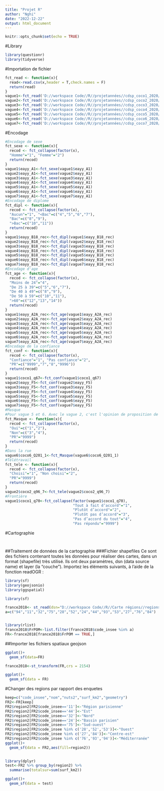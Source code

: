 ```yaml
---
title: "Projet R"
author: "Nghi"
date: "2022-12-22"
output: html_document
---
```


```r
knitr::opts_chunk$set(echo = TRUE)
```

#Library
```r
library(questionr)
library(tidyverse)
```
#Importation de fichier
```r
fct_read <- function(x){
  read<-read.csv(x,header = T,check.names = F)
  return(read)
}
vague1<-fct_read('D://workspace Code//R//projetannées//cdsp_coco1_2020//cdsp_coco1_2020//donnees_coco1//csv_coco1//fr.cdsp.ddi.elipss.202004coco1.csv')
vague2<-fct_read('D://workspace Code//R//projetannées//cdsp_coco2_2020//cdsp_coco2_2020//donnees_coco2//csv_coco2//fr.cdsp.ddi.elipss.202004.csv')
vague3<-fct_read('D://workspace Code//R//projetannées//cdsp_coco3_2020//cdsp_coco3_2020//donnees_coco3//csv_coco3//fr.cdsp.ddi.elipss.202005.csv')
vague4<-fct_read('D://workspace Code//R//projetannées//cdsp_coco4_2020//cdsp_coco4_2020//donnees_coco4//csv_coco4//fr.cdsp.ddi.elipss.202005.csv')
vague5<-fct_read('D://workspace Code//R//projetannées//cdsp_coco5_2020//cdsp_coco5_2020//donnees_coco5//csv_coco5//fr.cdsp.ddi.elipss.202005.csv')
vague6<-fct_read('D://workspace Code//R//projetannées//cdsp_coco6_2020//cdsp_coco6_2020//donnees_coco6//csv_coco6//fr.cdsp.ddi.elipss.202010.csv')
vague7<-fct_read('D://workspace Code//R//projetannées//cdsp_coco7_2020//cdsp_coco7_2020//donnees_coco7//csv_coco7//fr.cdsp.ddi.elipss.202011.csv')
```

#Encodage
```r
#Encodage de sexe
fct_sexe <- function(x){
  recod <- fct_collapse(factor(x),
  "Homme"="1", "Femme"="2")
  return(recod)
}
vague1$eayy_A1<-fct_sexe(vague1$eayy_A1)
vague2$eayy_A1<-fct_sexe(vague2$eayy_A1)
vague3$eayy_A1<-fct_sexe(vague3$eayy_A1)
vague4$eayy_A1<-fct_sexe(vague4$eayy_A1)
vague5$eayy_A1<-fct_sexe(vague5$eayy_A1)
vague6$eayy_A1<-fct_sexe(vague6$eayy_A1)
vague7$eayy_A1<-fct_sexe(vague7$eayy_A1)
#Encodage de diplome
fct_dipl <- function(x){
  recod <- fct_collapse(factor(x),
  "Aucun"="1", "<Bac"=c("4","5","6","7"),
  "Bac"=c("8","9"),
  ">Bac"=c("10","11"))
  return(recod)
}
vague1$eayy_B18_rec<-fct_dipl(vague1$eayy_B18_rec)
vague2$eayy_B18_rec<-fct_dipl(vague2$eayy_B18_rec)
vague3$eayy_B18_rec<-fct_dipl(vague3$eayy_B18_rec)
vague4$eayy_B18_rec<-fct_dipl(vague4$eayy_B18_rec)
vague5$eayy_B18_rec<-fct_dipl(vague5$eayy_B18_rec)
vague6$eayy_B18_rec<-fct_dipl(vague6$eayy_B18_rec)
vague7$eayy_B18_rec<-fct_dipl(vague7$eayy_B18_rec)
#Encodage d'age
fct_age <- function(x){
  recod <- fct_collapse(factor(x),
  "Moins de 24"="4",
  "De 25 à 39"=c("5","6","7"),
  "De 40 à 49"=c("8","9"),
  "De 50 à 59"=c("10","11"),
  ">60"=c("12","13","14"))
  return(recod)
}
vague1$eayy_A2A_rec<-fct_age(vague1$eayy_A2A_rec)
vague2$eayy_A2A_rec<-fct_age(vague2$eayy_A2A_rec)
vague3$eayy_A2A_rec<-fct_age(vague3$eayy_A2A_rec)
vague4$eayy_A2A_rec<-fct_age(vague4$eayy_A2A_rec)
vague5$eayy_A2A_rec<-fct_age(vague5$eayy_A2A_rec)
vague6$eayy_A2A_rec<-fct_age(vague6$eayy_A2A_rec)
vague7$eayy_A2A_rec<-fct_age(vague7$eayy_A2A_rec)
#Encodage de la confiance
fct_conf <- function(x){
  recod <- fct_collapse(factor(x),
  "Confiance"="1", "Pas confiance"="2",
  "PR"=c("9999","7","8","9996"))
  return(recod)
}
vague1$coco1_q67<-fct_conf(vague1$coco1_q67)
vague2$eayy_F5<-fct_conf(vague2$eayy_F5)
vague3$eayy_F5<-fct_conf(vague3$eayy_F5)
vague4$eayy_F5<-fct_conf(vague4$eayy_F5)
vague5$eayy_F5<-fct_conf(vague5$eayy_F5)
vague6$eayy_F5<-fct_conf(vague6$eayy_F5)
vague7$eayy_F5<-fct_conf(vague7$eayy_F5)
#Masque
#Pour vague 5 et 6. Avec le vague 2, c'est l'opinion de proposition de port du masque.
fct_Masque <- function(x){
  recod <- fct_collapse(factor(x),
  "Oui"=c("1","2"),
  "Non"=c("3","4"),
  "PR"="9999")
  return(recod)
}
#Dans la rue
vague6$coco6_Q201_1<-fct_Masque(vague6$coco6_Q201_1)
#Télétravail
fct_tele <- function(x){
  recod <- fct_collapse(factor(x),
  "Choisi"="1", "Non choisi"="2",
  "PR"="9999")
  return(recod)
}
vague2$coco2_q96_7<-fct_tele(vague2$coco2_q96_7)
#Frontière
vague1$coco1_q70<-fct_collapse(factor(vague1$coco1_q70),
                               "Tout à fait d’accord"="1",
                               "Plutôt d’accord"="2",
                               "Plutôt pas d’accord"="3",
                               "Pas d’accord du tout"="4",
                               "Pas répondu"="9999")


```
#Cartographie
```r

```
```r

```
##Traitement de données de la cartographie
###Fichier shapefiles
Ce sont des fichiers contenant toutes les données pour réaliser des cartes, dans un format (shapefile) très utilisé. Ils ont deux paramètres, dsn (data source name) et layer (la "couche"). Importez les éléments suivants, à l'aide de la fonction readOGR :
```r
library(sf)
library(geojsonio)
library(ggspatial)

```
```r
library(sf)

france2018<- st_read(dsn="D://workspace Code//R//Carte régions//regions-20180101.shp")
a=c("94","11","32","75","28","52","24","44","93","53","27","76","84")

```


```r

```


```r
library(rlist)
france2018$FrPOM<-list.filter(france2018$code_insee %in% a)
FR<-france2018[france2018$FrPOM == TRUE,]
```
##Importer les fichiers spatiaux geojson
```r
ggplot()+
  geom_sf(data=FR)
```
```r
france2018<-st_transform(FR,crs = 2154)
```


```r
ggplot()+
  geom_sf(data = FR)
```
#Changer des regions par rapport des enquetes
```r
keep=c("code_insee","nom","nuts2","surf_km2","geometry")
FR2<-FR[keep]
FR2$region2[FR2$code_insee=='11']<-"Région parisienne"
FR2$region2[FR2$code_insee=='44']<-"Est"
FR2$region2[FR2$code_insee=='32']<-"Nord"
FR2$region2[FR2$code_insee=='24']<-"Bassin parisien"
FR2$region2[FR2$code_insee=='75']<-"Sud-ouest"
FR2$region2[FR2$code_insee %in% c('28','52','53')]<-"Ouest"
FR2$region2[FR2$code_insee %in% c('27','84')]<-"Centre-est"
FR2$region2[FR2$code_insee %in% c('76','93','94')]<-"Méditerranée"
ggplot()+
  geom_sf(data = FR2,aes(fill=region2))
  
```
```r
library(dplyr)
test<-FR2 %>% group_by(region2) %>% 
  summarise(totalsur=sum(surf_km2))
```
```r
ggplot()+
  geom_sf(data = test)
```


